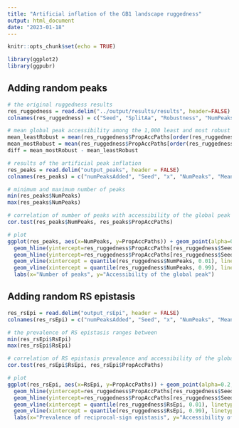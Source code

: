 ```yaml
---
title: "Artificial inflation of the GB1 landscape ruggedness"
output: html_document
date: "2023-01-18"
---
```


```r
knitr::opts_chunk$set(echo = TRUE)
```

```r
library(ggplot2)
library(ggpubr)
```

## Adding random peaks
```r
# the original ruggedness results
res_ruggedness = read.delim("../output/results/results", header=FALSE)
colnames(res_ruggedness) = c("Seed", "SplitAa", "Robustness", "NumPeaks", "MeanPeakHeight", "NoEpi", "MagEpi", "SsEpi", "RsEpi", "PropAccPaths")

# mean global peak accessibility among the 1,000 least and most robust codes
mean_leastRobust = mean(res_ruggedness$PropAccPaths[order(res_ruggedness$Robustness)][1:1000])
mean_mostRobust = mean(res_ruggedness$PropAccPaths[order(res_ruggedness$Robustness, decreasing=TRUE)][1:1000])
diff = mean_mostRobust - mean_leastRobust

# results of the artificial peak inflation
res_peaks = read.delim("output_peaks", header = FALSE)
colnames(res_peaks) = c("numPeaksAdded", "Seed", "x", "NumPeaks", "MeanPeakHeight", "NoEpi", "MagEpi", "SsEpi", "RsEpi", "PropAccPaths")

# minimum and maximum number of peaks
min(res_peaks$NumPeaks)
max(res_peaks$NumPeaks)

# correlation of number of peaks with accessibility of the global peak
cor.test(res_peaks$NumPeaks, res_peaks$PropAccPaths)

# plot
ggplot(res_peaks, aes(x=NumPeaks, y=PropAccPaths)) + geom_point(alpha=0.2,  size=0.5) + theme_test() +
  geom_hline(yintercept=res_ruggedness$PropAccPaths[res_ruggedness$Seed==0], linetype="dashed") + 
  geom_hline(yintercept=res_ruggedness$PropAccPaths[res_ruggedness$Seed==0] - diff, linetype="dashed") +
  geom_vline(xintercept = quantile(res_ruggedness$NumPeaks, 0.01), linetype="dashed") + 
  geom_vline(xintercept = quantile(res_ruggedness$NumPeaks, 0.99), linetype="dashed") +
  labs(x="Number of peaks", y="Accessibility of the global peak")
```



## Adding random RS epistasis
```r
res_rsEpi = read.delim("output_rsEpi", header = FALSE)
colnames(res_rsEpi) = c("numPeaksAdded", "Seed", "x", "NumPeaks", "MeanPeakHeight", "NoEpi", "MagEpi", "SsEpi", "RsEpi", "PropAccPaths")

# the prevalence of RS epistasis ranges between
min(res_rsEpi$RsEpi)
max(res_rsEpi$RsEpi)

# correlation of RS epistasis prevalence and accessibility of the global peak
cor.test(res_rsEpi$RsEpi, res_rsEpi$PropAccPaths)

# plot
ggplot(res_rsEpi, aes(x=RsEpi, y=PropAccPaths)) + geom_point(alpha=0.2, size=0.5) + theme_test() +
  geom_hline(yintercept=res_ruggedness$PropAccPaths[res_ruggedness$Seed==0], linetype="dashed") + 
  geom_hline(yintercept=res_ruggedness$PropAccPaths[res_ruggedness$Seed==0] - diff, linetype="dashed") +
  geom_vline(xintercept = quantile(res_ruggedness$RsEpi, 0.01), linetype="dashed") + 
  geom_vline(xintercept = quantile(res_ruggedness$RsEpi, 0.99), linetype="dashed") +
  labs(x="Prevalence of reciprocal-sign epistasis", y="Accessibility of the global peak")
```

